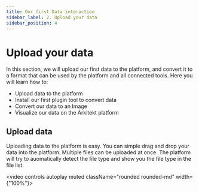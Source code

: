 ```yaml
---
title: Our first Data interaction
sidebar_label: 2. Upload your data
sidebar_position: 4
---
```



# Upload your data

In this section, we will upload our first data to the platform, and convert it to a format that can be used by the platform and all connected tools.
Here you will learn how to:

- Upload data to the platform
- Install our first plugin tool to convert data
- Convert our data to an Image
- Visualize our data on the Arkitekt platform

## Upload data

Uploading data to the platform is easy. You can simple drag and drop your data into the platform. Multiple files can be uploaded at once. 
The platform will try to auomatically detect the file type and show you the file type in the file list.

<video controls autoplay muted className="rounded rounded-md" width={"100%"}>
  <source src={upAndDownURL}/>
</video>

